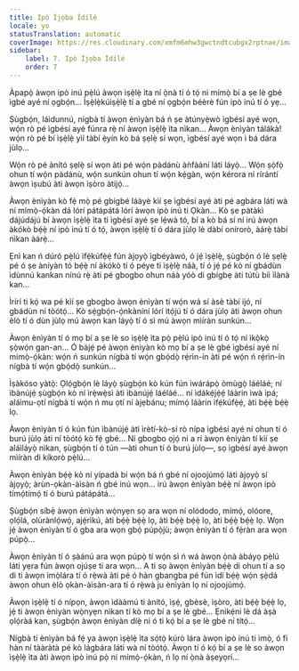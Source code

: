 ```yaml
---
title: Ipò Ìjọba Ìdílé
locale: yo
statusTranslation: automatic
coverImage: https://res.cloudinary.com/xmfm6mhw3gwctndtcubgx2rptnae/image/upload/v1740468922/small_cover_tratado_de_psicologia_revolucionaria_a4c0dca4e0.webp
sidebar:
    label: 7. Ipò Ìjọba Ìdílé
    order: 7
---
```

Àpapọ̀ àwọn ipò inú pẹ̀lú àwọn ìṣẹ̀lẹ̀ ìta ní ọ̀nà tí ó tọ́ ni mímọ̀ bí a ṣe lè gbé ìgbé ayé ní ọgbọ́n... Ìṣẹ̀lẹ̀kúìṣẹ̀lẹ̀ tí a gbé ní ọgbọ́n béèrè fún ipò inú tí ó yẹ...

Ṣùgbọ́n, láìdunnú, nígbà tí àwọn ènìyàn bá ń ṣe àtúnyẹ̀wò ìgbésí ayé wọn, wọ́n rò pé ìgbésí ayé fúnra rẹ̀ ní àwọn ìṣẹ̀lẹ̀ ìta nìkan... Àwọn ènìyàn tálákà! wọ́n rò pé bí ìṣẹ̀lẹ̀ yìí tàbí ẹ̀yín kò bá ṣẹlẹ̀ sí wọn, ìgbésí ayé wọn ì bá dára jùlọ...

Wọ́n rò pé ànító ṣẹlẹ̀ sí wọn àti pé wọ́n pàdánù àǹfààní láti láyọ̀... Wọ́n ṣọ̀fọ̀ ohun tí wọ́n pàdánù, wọ́n sunkún ohun tí wọ́n kẹ́gàn, wọ́n kérora ní rírántí àwọn ìṣubú àti àwọn ìṣòro àtijọ́...

Àwọn ènìyàn kò fẹ́ mọ̀ pé gbígbé láàyè kìí ṣe ìgbésí ayé àti pé agbára láti wà ní mímọ̀-ọ́kàn dá lórí pátápátá lórí àwọn ipò inú ti Ọkàn... Kò ṣe pàtàkì dájúdájú bí àwọn ìṣẹ̀lẹ̀ ìta ti ìgbésí ayé ṣe lẹ́wà tó, bí a kò bá sí ní irú àwọn àkókò bẹ́ẹ̀ ní ipò inú tí ó tọ́, àwọn ìṣẹ̀lẹ̀ tí ó dára jùlọ lè dàbí onírorò, àárẹ̀ tàbí nìkan àárẹ̀...

Ẹnì kan ń dúró pẹ̀lú ìfẹ́kúfẹ̀ẹ́ fún àjọyọ̀ ìgbéyàwó, ó jẹ́ ìṣẹ̀lẹ̀, ṣùgbọ́n ó lè ṣẹlẹ̀ pé ó ṣe àníyàn tó bẹ́ẹ̀ ní àkókò tí ó péye ti ìṣẹ̀lẹ̀ náà, tí ó jẹ́ pé kò ní gbádùn ìdùnnú kankan nínú rẹ̀ àti pé gbogbo ohun náà yóò di gbígbẹ àti tútù bíi ìlànà kan...

Ìrírí ti kọ́ wa pé kìí ṣe gbogbo àwọn ènìyàn tí wọ́n wá sí àsè tàbí ijó, ní gbádùn ní tòótọ́... Kò sẹ́gbọ́n-ọ́nkàníní lórí ìtọ́jú tí ó dára jùlọ àti àwọn ohun èlò tí ó dùn jùlọ mú àwọn kan láyọ̀ tí ó sì mú àwọn mìíràn sunkún...

Àwọn ènìyàn tí ó mọ bí a ṣe lè so ìṣẹ̀lẹ̀ ìta pọ̀ pẹ̀lú ipò inú tí ó tọ́ ní ìkọ̀kọ̀ ṣọ̀wọ́n gan-an... Ó bàjẹ́ pé àwọn ènìyàn kò mọ bí a ṣe lè gbé ìgbésí ayé ní mímọ̀-ọ́kàn: wọ́n ń sunkún nígbà tí wọ́n gbọ́dọ̀ rẹ́rìn-ín àti pé wọ́n ń rẹ́rìn-ín nígbà tí wọ́n gbọ́dọ̀ sunkún...

Ìṣàkóso yàtọ̀: Ọlọ́gbọ́n lè láyọ̀ ṣùgbọ́n kò kún fún ìwárápọ̀ òmùgọ̀ láéláé; ní ìbànújẹ́ ṣùgbọ́n kò ní ìrẹ̀wẹ̀sì àti ìbànújẹ́ láéláé... ní ìdákẹ́jẹ́ẹ́ láàrin ìwà ipá; aláìmu-ọtí nígbà tí wọ́n ń mu ọtí ní àjẹbánu; mímọ́ láàrin ìfẹ́kúfẹ̀ẹ́, àti bẹ́ẹ̀ bẹ́ẹ̀ lọ.

Àwọn ènìyàn tí ó kún fún ìbànújẹ́ àti ìrètí-kò-sí rò nípa ìgbésí ayé ní ohun tí ó burú jùlọ àti ní tòótọ́ kò fẹ́ gbé... Ní gbogbo ọjọ́ ni a rí àwọn ènìyàn tí kìí ṣe aláìláyọ̀ nìkan, ṣùgbọ́n tí ó tún —àti ohun tí ó burú jùlọ—, sọ ìgbésí ayé àwọn mìíràn di kíkorò pẹ̀lú...

Àwọn ènìyàn bẹ́ẹ̀ kò ní yípadà bí wọ́n bá ń gbé ní ojoojúmọ́ láti àjọyọ̀ sí àjọyọ̀; àrùn-ọkàn-àìsàn ń gbé inú wọn... irú àwọn ènìyàn bẹ́ẹ̀ ní àwọn ipò tímọ́tímọ́ tí ó burú pátápátá...

Ṣùgbọ́n síbẹ̀ àwọn ènìyàn wọ̀nyẹn sọ ara wọn ní olódodo, mímọ́, olóore, ọlọ́lá, olùrànlọ́wọ́, ajẹ́rìkú, àti bẹ́ẹ̀ bẹ́ẹ̀ lọ, àti bẹ́ẹ̀ bẹ́ẹ̀ lọ, àti bẹ́ẹ̀ bẹ́ẹ̀ lọ. Wọn jẹ́ àwọn ènìyàn tí ó gba ara wọn gbọ́ púpọ̀jù; àwọn ènìyàn tí ó fẹ́ràn ara wọn púpọ̀...

Àwọn ènìyàn tí ó ṣàánú ara wọn púpọ̀ tí wọ́n sì ń wá àwọn ọ̀nà àbáyọ pẹ̀lú láti yẹra fún àwọn ojúṣe ti ara wọn... A ti sọ àwọn ènìyàn bẹ́ẹ̀ di ohun tí a sọ di ti àwọn ìmọ̀lára tí ó rẹ̀wà àti pé ó hàn gbangba pé fún ìdí bẹ́ẹ̀ wọ́n ṣẹ̀dá àwọn ohun èlò ọkàn-àìsàn-ara tí ó rẹ̀wà ju ènìyàn lọ ní ojoojúmọ́.

Àwọn ìṣẹ̀lẹ̀ tí ó nípọn, àwọn ìdààmú ti ànító, ìṣẹ́, gbèsè, ìṣòro, àti bẹ́ẹ̀ bẹ́ẹ̀ lọ, jẹ́ ti àwọn ènìyàn wọ̀nyẹn nìkan tí kò mọ bí a ṣe lè gbé... Ẹnikẹ́ni lè dá àṣà ọlọ́ràá kan, ṣùgbọ́n àwọn ènìyàn díẹ̀ ni ó ti kọ́ bí a ṣe lè gbé ní títọ́...

Nígbà tí ènìyàn bá fẹ́ ya àwọn ìṣẹ̀lẹ̀ ìta sọ́tọ̀ kúrò lára àwọn ipò inú ti ìmọ̀, ó fi hàn ní tààràtà pé kò lágbára láti wà ní tòótọ́. Àwọn tí ó kọ́ bí a ṣe lè so àwọn ìṣẹ̀lẹ̀ ìta àti àwọn ipò inú pọ̀ ní mímọ̀-ọ́kàn, ń lọ ní ọ̀nà àṣeyọrí...

